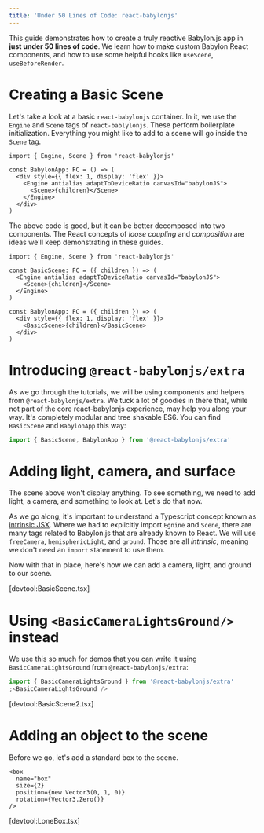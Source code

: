 ```yaml
---
title: 'Under 50 Lines of Code: react-babylonjs'
---
```


This guide demonstrates how to create a truly reactive Babylon.js app in **just
under 50 lines of code**. We learn how to make custom Babylon React components,
and how to use some helpful hooks like `useScene`, `useBeforeRender`.

# Creating a Basic Scene

Let's take a look at a basic `react-babylonjs` container. In it, we use the
`Engine` and `Scene` tags of `react-bablylonjs`. These perform boilerplate
initialization. Everything you might like to add to a scene will go inside the
`Scene` tag.

```tsx
import { Engine, Scene } from 'react-babylonjs'

const BabylonApp: FC = () => (
  <div style={{ flex: 1, display: 'flex' }}>
    <Engine antialias adaptToDeviceRatio canvasId="babylonJS">
      <Scene>{children}</Scene>
    </Engine>
  </div>
)
```

The above code is good, but it can be better decomposed into two components. The
React concepts of _loose coupling_ and _composition_ are ideas we'll keep
demonstrating in these guides.

```tsx
import { Engine, Scene } from 'react-babylonjs'

const BasicScene: FC = ({ children }) => (
  <Engine antialias adaptToDeviceRatio canvasId="babylonJS">
    <Scene>{children}</Scene>
  </Engine>
)

const BabylonApp: FC = ({ children }) => (
  <div style={{ flex: 1, display: 'flex' }}>
    <BasicScene>{children}</BasicScene>
  </div>
)
```

# Introducing `@react-babylonjs/extra`

As we go through the tutorials, we will be using components and helpers from
`@react-babylonjs/extra`. We tuck a lot of goodies in there that, while not part
of the core react-babylonjs experience, may help you along your way. It's
completely modular and tree shakable ES6. You can find `BasicScene` and
`BabylonApp` this way:

```js
import { BasicScene, BabylonApp } from '@react-babylonjs/extra'
```

# Adding light, camera, and surface

The scene above won't display anything. To see something, we need to add light,
a camera, and something to look at. Let's do that now.

As we go along, it's important to understand a Typescript concept known as
[intrinsic JSX](https://www.typescriptlang.org/docs/handbook/jsx.html#intrinsic-elements).
Where we had to explicitly import `Egnine` and `Scene`, there are many tags
related to Babylon.js that are already known to React. We will use `freeCamera`,
`hemisphericLight`, and `ground`. Those are all _intrinsic_, meaning we don't
need an `import` statement to use them.

Now with that in place, here's how we can add a camera, light, and ground to our
scene.

[devtool:BasicScene.tsx]

# Using `<BasicCameraLightsGround/>` instead

We use this so much for demos that you can write it using
`BasicCameraLightsGround` from `@react-babylonjs/extra`:

```js
import { BasicCameraLightsGround } from '@react-babylonjs/extra'
;<BasicCameraLightsGround />
```

[devtool:BasicScene2.tsx]

# Adding an object to the scene

Before we go, let's add a standard box to the scene.

```tsx
<box
  name="box"
  size={2}
  position={new Vector3(0, 1, 0)}
  rotation={Vector3.Zero()}
/>
```

[devtool:LoneBox.tsx]
